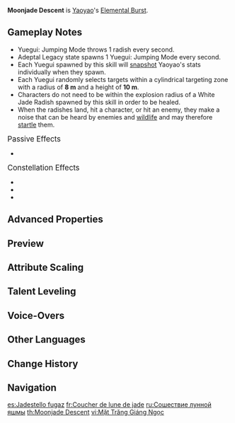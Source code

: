 {{Talent Infobox
|image         = Talent Moonjade Descent.png
|character     = Yaoyao
|type          = Elemental Burst
|info          = At the enjoinment of a certain adeptus, Yuegui's full potential can be unleashed in an emergency, dealing {{Color|Dendro DMG}} to nearby opponents and entering an (in some sense) unsurpassed Adeptal Legacy state.<br><br>'''Adeptal Legacy'''<ul><li>White Jade Radishes generated will be changed to heal and deal DMG according to this skill. Explosions will heal all nearby party members, and the {{Color|Dendro DMG}} that they deal will be viewed as Elemental Burst DMG instead.</li><li>Summons "Yuegui: Jumping Mode" at intervals until their limit has been reached. The behavior of this version of Yuegui is the same as that of "Yuegui: Throwing Mode" in the Elemental Skill, Raphanus Sky Cluster. A maximum of 3 Yuegui: Jumping Mode can exist at any one time.</li><li>Yaoyao's [[Movement SPD]] is increased by 15%.</li><li>Yaoyao's {{Color|[[Dendro RES]]}} will be increased.</li></ul><br>The Adeptal Legacy state will end once Yaoyao is off-field, and all remaining Yuegui: Jumping Mode will be cleared once this state ends.
|CD            = 20s
|energyCost    = 80
|Duration      = 5s
|scale_att1    = ATK
|scale_att2    = Max HP
|utility1      = Healing
|utility2      = Movement SPD
|utility3      = Dendro RES Increase
|utility4      = Requires Staying on Field
}}
{{Description|"Eh? Which one of these is actually Yuegui, you ask? Aren't they all Yuegui?"}}
'''Moonjade Descent''' is [[Yaoyao]]'s [[Elemental Burst]].

==Gameplay Notes==
* Yuegui: Jumping Mode throws 1 radish every second.
* Adeptal Legacy state spawns 1 Yuegui: Jumping Mode every second.
* Each Yuegui spawned by this skill will [[snapshot]] Yaoyao's stats individually when they spawn.
* Each Yuegui randomly selects targets within a cylindrical targeting zone with a radius of '''8&nbsp;m''' and a height of '''10&nbsp;m'''.
* Characters do not need to be within the explosion radius of a White Jade Radish spawned by this skill in order to be healed.
* When the radishes land, hit a character, or hit an enemy, they make a noise that can be heard by enemies and [[wildlife]] and may therefore [[startle]] them.

;<big>Passive Effects</big>
* {{Talent Note|ascension|1|Starscatter|character=Yaoyao|talent=Moonjade Descent}}

;<big>Constellation Effects</big>
* {{Talent Note|constellation|2|Innocent}}
* {{Talent Note|constellation|4|Winsome}}
* {{Talent Note|constellation|5|Compassionate}}

==Advanced Properties==
{{Advanced Properties
|title   = Skill DMG
|gu      = 1U
|icdtag  = none
|poise   = 50
|impulse = 3

|title2   = Adeptal Legacy White Jade Radish DMG
|gu2      = 1U
|icdtag2  = Elemental Burst
|icdtype2 = 1.5s
|poise2   = 15
|impulse2 = 2
}}

==Preview==
{{Preview
|file1=Moonjade Descent Preview
|caption1= 
}}

==Attribute Scaling==
{{Talent Scaling
|talentType=Elemental Burst
|levels=13
|order=skilldmg,adeptallegacywhitejaderadishdmg,adeptallegacywhitejaderadishhealing,dendroresbonus,adeptallegacyduration,cd,energycost
|titles=Skill DMG (%),Adeptal Legacy White Jade Radish DMG (%),Adeptal Legacy White Jade Radish Healing,Dendro RES Bonus,Adeptal Legacy Duration,CD,Energy Cost
|skilldmg_1=114.56
|skilldmg_2=123.15
|skilldmg_3=131.74
|skilldmg_4=143.2
|skilldmg_5=151.79
|skilldmg_6=160.38
|skilldmg_7=171.84
|skilldmg_8=183.3
|skilldmg_9=194.75
|skilldmg_10=206.21
|skilldmg_11=217.66
|skilldmg_12=229.12
|skilldmg_13=243.44
|adeptallegacywhitejaderadishdmg_1=72.16
|adeptallegacywhitejaderadishdmg_2=77.57
|adeptallegacywhitejaderadishdmg_3=82.98
|adeptallegacywhitejaderadishdmg_4=90.2
|adeptallegacywhitejaderadishdmg_5=95.61
|adeptallegacywhitejaderadishdmg_6=101.02
|adeptallegacywhitejaderadishdmg_7=108.24
|adeptallegacywhitejaderadishdmg_8=115.46
|adeptallegacywhitejaderadishdmg_9=122.67
|adeptallegacywhitejaderadishdmg_10=129.89
|adeptallegacywhitejaderadishdmg_11=137.1
|adeptallegacywhitejaderadishdmg_12=144.32
|adeptallegacywhitejaderadishdmg_13=153.34
|adeptallegacywhitejaderadishhealing_1=2.02% Max HP+194.21231
|adeptallegacywhitejaderadishhealing_2=2.17% Max HP+213.63625
|adeptallegacywhitejaderadishhealing_3=2.32% Max HP+234.67883
|adeptallegacywhitejaderadishhealing_4=2.52% Max HP+257.3401
|adeptallegacywhitejaderadishhealing_5=2.67% Max HP+281.62
|adeptallegacywhitejaderadishhealing_6=2.82% Max HP+307.5186
|adeptallegacywhitejaderadishhealing_7=3.03% Max HP+335.0358
|adeptallegacywhitejaderadishhealing_8=3.23% Max HP+364.1717
|adeptallegacywhitejaderadishhealing_9=3.43% Max HP+394.92627
|adeptallegacywhitejaderadishhealing_10=3.63% Max HP+427.29947
|adeptallegacywhitejaderadishhealing_11=3.83% Max HP+461.29135
|adeptallegacywhitejaderadishhealing_12=4.03% Max HP+496.9019
|adeptallegacywhitejaderadishhealing_13=4.29% Max HP+534.1311
|dendroresbonus=50%
|adeptallegacyduration=5s
|cd=20s
|energycost=80
}}

==Talent Leveling==
{{Talent Upgrade|Yaoyao}}

==Voice-Overs==
{{Talent VO}}

==Other Languages==
{{Other Languages
|en      = Moonjade Descent
|zhs     = 玉颗珊珊月中落
|zhs_rm  = Yùkē Shānshān Yuè-zhōng Luò
|zht     = 玉顆珊珊月中落
|zht_rm  = Yùkē Shānshān Yuè-zhōng Luò
|zh_tl   = Tinkling Jade Beads Dropping From the Moon
|ja      = 玉顆珊々月中落
|ja_rm   = Gyokka Sansan Gecchuu Raku
|ja_tl   = 
|ko      = 달빛 아래 떨어지는 옥구슬
|ko_tl   = Jade Marbles Falling Below the Moonlight
|es      = Jadestello fugaz
|es_tl   = Fleeting Jadeburst
|fr      = Coucher de lune de jade
|fr_tl   = Jade Moonset
|ru      = Сошествие лунной яшмы
|ru_tl   = Moon Jasper's Descent
|th      = Moonjade Descent
|vi      = Mặt Trăng Giáng Ngọc
|vi_tl   = 
|de      = Kaninchen-Regen im Mondschein
|de_tl   = Rabbit Rain Under Moonlight
|id      = Moonjade Descent
|pt      = Descida da Lua de Jade
|pt_tl   = 
|tr      = Ay Yeşiminin İnişi
|tr_tl   = Moon Jade Descent
|it      = Cascata di giada lunare
|it_tl   = Waterfall of Lunar Jade
}}

==Change History==
{{Change History|3.4}}
<!--
==References==
{{Reflist}}
-->
==Navigation==
{{Talent Navbox|Yaoyao}}

[[es:Jadestello fugaz]]
[[fr:Coucher de lune de jade]]
[[ru:Сошествие лунной яшмы]]
[[th:Moonjade Descent]]
[[vi:Mặt Trăng Giáng Ngọc]]